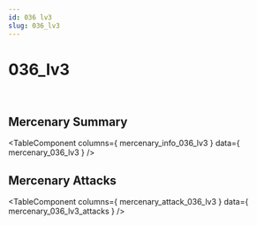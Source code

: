 ```yaml
---
id: 036 lv3
slug: 036_lv3
---
```



# 036_lv3

<div style = {{ display: "flex" }}>
    <Image img={require('@site/static/img/mercenaries/illust/thum_char_view_n_036.jpg')}/>
    <Image img={require('@site/static/img/mercenaries/illust/thum_char_view_o_036.jpg')}/>
</div>

## Mercenary Summary

<TableComponent
  columns={ mercenary_info_036_lv3 }
  data={ mercenary_036_lv3 }
/>

## Mercenary Attacks

<TableComponent
  columns={ mercenary_attack_036_lv3 }
  data={ mercenary_036_lv3_attacks }
/>